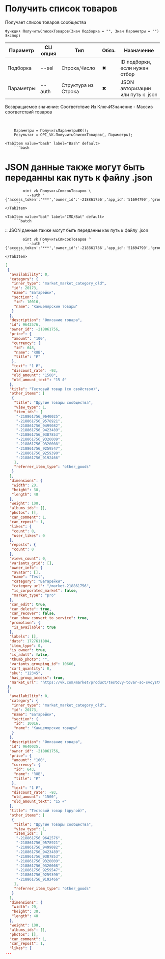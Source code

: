 ﻿---
sidebar_position: 2
---


# Получить список товаров
 Получает список товаров сообщества



`Функция ПолучитьСписокТоваров(Знач Подборка = "", Знач Параметры = "") Экспорт`

  | Параметр | CLI опция | Тип | Обяз. | Назначение |
  |-|-|-|-|-|
  | Подборка | --sel | Строка,Число | &#x2716; | ID подборки, если нужен отбор |
  | Параметры | --auth | Структура из Строка | &#x2716; | JSON авторизации или путь к .json |

  
  Возвращаемое значение:   Соответствие Из КлючИЗначение - Массив соответствий товаров

<br/>




```bsl title="Пример кода"
    Параметры = ПолучитьПараметрыВК();
    Результат = OPI_VK.ПолучитьСписокТоваров(, Параметры);
```
    

 <Tabs>
  
    <TabItem value="bash" label="Bash" default>
        ```bash
# JSON данные также могут быть переданны как путь к файлу .json

            oint vk ПолучитьСписокТоваров \
              --auth "{'access_token':'***','owner_id':'-218861756','app_id':'51694790','group_id':'218861756'}"
        ```
    </TabItem>
  
    <TabItem value="bat" label="CMD/Bat" default>
        ```batch
:: JSON данные также могут быть переданны как путь к файлу .json

            oint vk ПолучитьСписокТоваров ^
              --auth "{'access_token':'***','owner_id':'-218861756','app_id':'51694790','group_id':'218861756'}"
        ```
    </TabItem>
</Tabs>


```json title="Результат"
[
 {
  "availability": 0,
  "category": {
   "inner_type": "market_market_category_old",
   "id": 20173,
   "name": "Батарейки",
   "section": {
    "id": 10016,
    "name": "Канцелярские товары"
   }
  },
  "description": "Описание товара",
  "id": 9642576,
  "owner_id": -218861756,
  "price": {
   "amount": "100",
   "currency": {
    "id": 643,
    "name": "RUB",
    "title": "₽"
   },
   "text": "1 ₽",
   "discount_rate": -93,
   "old_amount": "1500",
   "old_amount_text": "15 ₽"
  },
  "title": "Тестовый товар (со свойством)",
  "other_items": [
   {
    "title": "Другие товары сообщества",
    "view_type": 1,
    "item_ids": [
     "-218861756_9640025",
     "-218861756_9578921",
     "-218861756_9499082",
     "-218861756_9423489",
     "-218861756_9387853",
     "-218861756_9320009",
     "-218861756_9320008",
     "-218861756_9259547",
     "-218861756_9259390",
     "-218861756_9192466"
    ],
    "referrer_item_type": "other_goods"
   }
  ],
  "dimensions": {
   "width": 20,
   "height": 30,
   "length": 40
  },
  "weight": 100,
  "albums_ids": [],
  "photos": [],
  "can_comment": 1,
  "can_repost": 1,
  "likes": {
   "count": 0,
   "user_likes": 0
  },
  "reposts": {
   "count": 0
  },
  "views_count": 0,
  "variants_grid": [],
  "owner_info": {
   "avatar": [],
   "name": "Test",
   "category": "Батарейки",
   "category_url": "/market-218861756",
   "is_corporated_market": false,
   "market_type": "pro"
  },
  "can_edit": true,
  "can_delete": true,
  "can_recover": false,
  "can_show_convert_to_service": true,
  "promotion": {
   "is_available": true
  },
  "labels": [],
  "date": 1727611884,
  "item_type": 0,
  "is_owner": true,
  "is_adult": false,
  "thumb_photo": "",
  "variants_grouping_id": 10666,
  "cart_quantity": 0,
  "sku": "12345",
  "has_group_access": true,
  "market_url": "https://vk.com/market/product/testovy-tovar-so-svoystvom-218861756-9642576"
 },
 {
  "availability": 0,
  "category": {
   "inner_type": "market_market_category_old",
   "id": 20173,
   "name": "Батарейки",
   "section": {
    "id": 10016,
    "name": "Канцелярские товары"
   }
  },
  "description": "Описание товара",
  "id": 9640025,
  "owner_id": -218861756,
  "price": {
   "amount": "100",
   "currency": {
    "id": 643,
    "name": "RUB",
    "title": "₽"
   },
   "text": "1 ₽",
   "discount_rate": -93,
   "old_amount": "1500",
   "old_amount_text": "15 ₽"
  },
  "title": "Тестовый товар (другой)",
  "other_items": [
   {
    "title": "Другие товары сообщества",
    "view_type": 1,
    "item_ids": [
     "-218861756_9642576",
     "-218861756_9578921",
     "-218861756_9499082",
     "-218861756_9423489",
     "-218861756_9387853",
     "-218861756_9320009",
     "-218861756_9320008",
     "-218861756_9259547",
     "-218861756_9259390",
     "-218861756_9192466"
    ],
    "referrer_item_type": "other_goods"
   }
  ],
  "dimensions": {
   "width": 20,
   "height": 30,
   "length": 40
  },
  "weight": 100,
  "albums_ids": [],
  "photos": [],
  "can_comment": 1,
  "can_repost": 1,
  "likes": {
...
```
